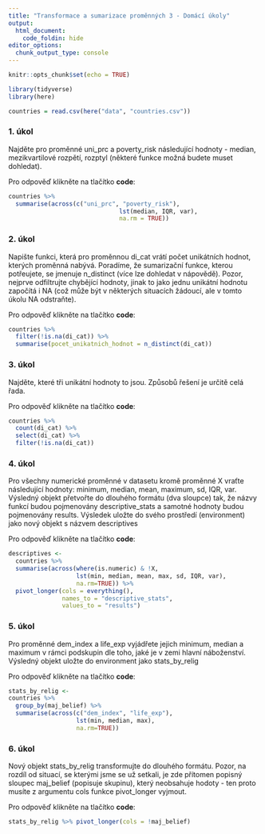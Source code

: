 ```yaml
---
title: "Transformace a sumarizace proměnných 3 - Domácí úkoly"
output:
  html_document:
    code_foldin: hide
editor_options: 
  chunk_output_type: console
---
```


```r
knitr::opts_chunk$set(echo = TRUE)

library(tidyverse)
library(here)

countries = read.csv(here("data", "countries.csv"))
```


### 1. úkol

Najděte pro proměnné uni_prc a poverty_risk následující hodnoty - median, mezikvartilové rozpětí, rozptyl (některé funkce možná budete muset dohledat).

Pro odpověď klikněte na tlačítko **code**:
```r
countries %>% 
  summarise(across(c("uni_prc", "poverty_risk"),
                               lst(median, IQR, var),
                               na.rm = TRUE))
```

### 2. úkol

Napište funkci, která pro proměnnou di_cat vrátí počet unikátních hodnot, kterých proměnná nabývá. Poradíme, že sumarizační funkce, kterou potřeujete, se jmenuje n_distinct (více lze dohledat v nápovědě). Pozor, nejprve odfiltrujte chybějící hodnoty, jinak to jako jednu unikátní hodnotu započítá i NA (což může být v některých situacích žádoucí, ale v tomto úkolu NA odstraňte).

Pro odpověď klikněte na tlačítko **code**:
```r
countries %>%
  filter(!is.na(di_cat)) %>% 
  summarise(pocet_unikatnich_hodnot = n_distinct(di_cat))
```

### 3. úkol

Najděte, které tři unikátní hodnoty to jsou. Způsobů řešení je určitě celá řada.

Pro odpověď klikněte na tlačítko **code**:
```r
countries %>% 
  count(di_cat) %>% 
  select(di_cat) %>% 
  filter(!is.na(di_cat))
```

### 4. úkol

Pro všechny numerické proměnné v datasetu kromě proměnné X vraťte následující hodnoty:
minimum, median, mean, maximum, sd, IQR, var. 
Výsledný objekt přetvořte do dlouhého formátu (dva sloupce) tak, 
že názvy funkcí budou pojmenovány descriptive_stats a samotné hodnoty budou pojmenovány results. 
Výsledek uložte do svého prostředí (environment) jako nový objekt s názvem descriptives

Pro odpověď klikněte na tlačítko **code**:
```r
descriptives <-
  countries %>% 
  summarise(across(where(is.numeric) & !X,
                   lst(min, median, mean, max, sd, IQR, var),
                   na.rm=TRUE)) %>% 
  pivot_longer(cols = everything(),
               names_to = "descriptive_stats",
               values_to = "results")
```

### 5. úkol

Pro proměnné dem_index a life_exp vyjádřete jejich minimum, median a maximum v rámci podskupin dle toho, 
jaké je v zemi hlavní náboženství. Výsledný objekt uložte do environment jako stats_by_relig 

Pro odpověď klikněte na tlačítko **code**:
```r
stats_by_relig <-
countries %>% 
  group_by(maj_belief) %>% 
  summarise(across(c("dem_index", "life_exp"),
                   lst(min, median, max),
                   na.rm=TRUE))
```


### 6. úkol

Nový objekt stats_by_relig transformujte do dlouhého formátu. 
Pozor, na rozdíl od situací, se kterými jsme se už setkali, je zde přítomen popisný sloupec 
maj_belief (popisuje skupinu), který neobsahuje hodoty - ten proto musíte z argumentu cols funkce 
pivot_longer vyjmout.

Pro odpověď klikněte na tlačítko **code**:
```r
stats_by_relig %>% pivot_longer(cols = !maj_belief)
```
